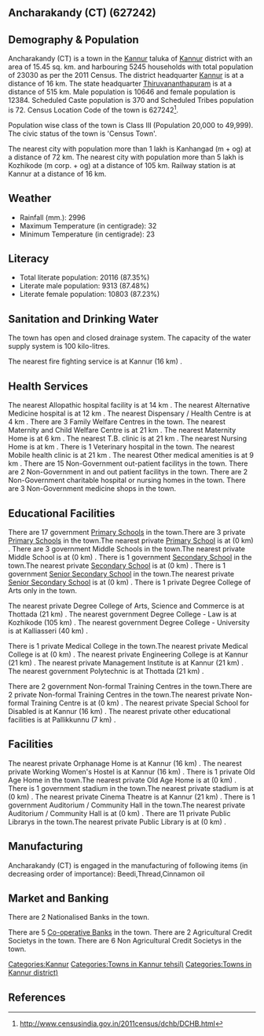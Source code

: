 {{Infobox settlement
| name=Ancharakandy (CT)
| native_name=
| native_name_lang=
| other_name=
| nickname=
| settlement_type=Town
| image_skyline=
| image_alt=
| image_caption=
| pushpin_map=India Kerala
| pushpin_label_position=right
| pushpin_map_alt=
| pushpin_map_caption=Location in Kerala, India
| latd=
| latm=
| lats=
| latNS=
| longd=
| longm=
| longs=
| longEW=
| coordinates_display=inline,title
| subdivision_type=Country
| subdivision_name={{flag|India}}
| subdivision_type1=[[States and territories of India|State]]
| subdivision_name1=Kerala 
| subdivision_type2=[[List of districts of India|District]]
| subdivision_name2=Kannur
| subdivision_type3=Tahsil
| subdivision_name3=Kannur
| website=
| established_title=<!-- Established -->
| established_date=
| founder=
| named_for=
| government_type=
| governing_body=
| unit_pref=Metric
| area_footnotes=
| area_rank=
| area_total_km2=15.45
| elevation_footnotes=
| elevation_m=
| population_total=23030
| population_as_of=2011
| population_rank=
| population_density_km2=1490
| population_demonym=
| population_footnotes=
| demographics_type1=Languages=
| demographics1_title1=Official=
| demographics1_info1=[[Malayalam language|Malayalam]]
| timezone1=[[Indian Standard Time|IST]]
| utc_offset1==+5:30
| postal_code_type=[[Postal Index Number|PIN]]
| postal_code=
| area_code_type=Telephone code
| area_code=
| registration_plate=
| blank1_name_sec1=Nearest city
| blank1_info_sec1=[[Kanhangad  (m + og)]]
| blank2_name_sec1=[[Human sex ratio|Sex ratio]]
| blank2_info_sec1=1163
| blank3_name_sec1=Literacy
| blank3_info_sec1=87.35%
| blank1_name_sec2=[[2011 Census of India|2011 census]] code
| blank1_info_sec2=627242
| footnotes=
}}

== Ancharakandy (CT) (627242) ==

== Demography & Population ==

Ancharakandy (CT) is a town in the [[Kannur]] taluka of [[Kannur]] district with an area of 15.45 sq. km. and harbouring 5245 households with total population of 23030 as per the 2011 Census. The district headquarter [[Kannur]] is at a distance of 16 km. The state headquarter [[Thiruvananthapuram]] is at a distance of 515 km. Male population is 10646 and female population is 12384. Scheduled Caste population is 370 and Scheduled Tribes population is 72. Census Location Code of the town is 627242<ref>http://www.censusindia.gov.in/2011census/dchb/DCHB.html</ref>.

Population wise class of the town is Class III (Population 20,000 to 49,999).
The civic status of the town is 'Census Town'.

The nearest city with population more than 1 lakh is Kanhangad  (m + og) at a distance of 72 km. The nearest city with population more than 5 lakh is Kozhikode (m corp. + og) at a distance of 105 km. Railway station is at Kannur at a distance of 16 km.


== Weather ==  
* Rainfall (mm.): 2996 
* Maximum Temperature (in centigrade): 32
* Minimum Temperature (in centigrade): 23


== Literacy ==  
* Total literate population: 20116 (87.35%)
* Literate male population: 9313 (87.48%)
* Literate female population: 10803 (87.23%)


== Sanitation and Drinking Water ==  
The town has open and closed drainage system.
The capacity of the water supply system is 100 kilo-litres.

The nearest fire fighting service is at Kannur (16 km) .


== Health Services ==
The nearest Allopathic hospital facility is at 14 km .
The nearest Alternative Medicine hospital is at 12 km .
The nearest Dispensary / Health Centre is at 4 km .
There are 3 Family Welfare Centres in the town.
The nearest Maternity and Child Welfare Centre is at 21 km .
The nearest Maternity Home is at 6 km .
The nearest T.B. clinic is at 21 km .
The nearest Nursing Home is at  km .
There is 1 Veterinary hospital in the town.
The nearest Mobile health clinic is at 21 km .
The nearest Other medical amenities is at 9 km .
There are 15 Non-Government out-patient facilitys in the town.
There are 2 Non-Government in and out patient facilitys in the town.
There are 2 Non-Government charitable hospital or nursing homes in the town.
There are 3 Non-Government medicine shops in the town.


== Educational Facilities ==
There are 17 government [[Primary School]]s in the town.There are 3 private [[Primary School]]s in the town.The nearest private [[Primary School]] is at  (0 km) .
There are 3 government Middle Schools in the town.The nearest private Middle School is at  (0 km) .
There is 1 government [[Secondary School]] in the town.The nearest private [[Secondary School]] is at  (0 km) .
There is 1 government [[Senior Secondary School]] in the town.The nearest private [[Senior Secondary School]] is at  (0 km) .
There is 1 private Degree College of Arts only in the town. 
 
 
 
 
The nearest private Degree College of Arts, Science and Commerce is at Thottada (21 km) .
The nearest government Degree College - Law is at Kozhikode (105 km) .
The nearest government Degree College - University is at Kalliasseri (40 km) .
 
There is 1 private Medical College in the town.The nearest private Medical College is at  (0 km) .
The nearest private Engineering College is at Kannur (21 km) .
The nearest private Management Institute is at Kannur (21 km) .
The nearest government Polytechnic is at Thottada (21 km) .
 
There are 2 government Non-formal Training Centres in the town.There are 2 private Non-formal Training Centres in the town.The nearest private Non-formal Training Centre is at  (0 km) .
The nearest private Special School for Disabled is at Kannur (16 km) .
The nearest private other educational facilities is at Pallikkunnu (7 km) .


== Facilities ==
The nearest private Orphanage Home is at Kannur (16 km) .
The nearest private Working Women's Hostel is at Kannur (16 km) .
There is 1 private Old Age Home in the town.The nearest private Old Age Home is at  (0 km) .
There is 1 government stadium in the town.The nearest private stadium is at  (0 km) .
The nearest private Cinema Theatre is at Kannur (21 km) .
There is 1 government Auditorium / Community Hall in the town.The nearest private Auditorium / Community Hall is at  (0 km) .
There are 11 private Public Librarys in the town.The nearest private Public Library is at  (0 km) .


== Manufacturing ==
Ancharakandy (CT) is engaged in the manufacturing of following items (in decreasing order of importance): Beedi,Thread,Cinnamon oil


== Market and Banking ==
There are 2 Nationalised Banks in the town.

There are 5 [[Co-operative Bank]]s in the town.
There are 2 Agricultural Credit Societys in the town.
There are 6 Non Agricultural Credit Societys in the town.


[[Categories:Kannur]]
[[Categories:Towns in Kannur tehsil)]]
[[Categories:Towns in Kannur district)]]


== References ==
{{Reflist}}



